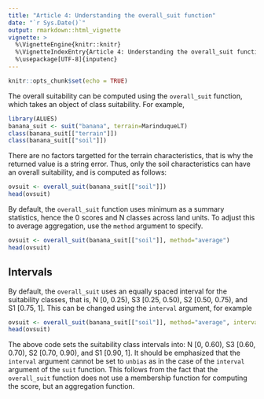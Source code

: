 ```yaml
---
title: "Article 4: Understanding the overall_suit function"
date: "`r Sys.Date()`"
output: rmarkdown::html_vignette
vignette: >
  %\VignetteEngine{knitr::knitr}
  %\VignetteIndexEntry{Article 4: Understanding the overall_suit function}
  %\usepackage[UTF-8]{inputenc}
---
```


```r
knitr::opts_chunk$set(echo = TRUE)
```
The overall suitability can be computed using the `overall_suit` function, which takes an object of class suitability. For example,
```r
library(ALUES)
banana_suit <- suit("banana", terrain=MarinduqueLT)
class(banana_suit[["terrain"]])
class(banana_suit[["soil"]])
```
There are no factors targetted for the terrain characteristics, that is why the returned value is a string error. Thus, only the soil characteristics can have an overall suitability, and is computed as follows:
```r
ovsuit <- overall_suit(banana_suit[["soil"]])
head(ovsuit)
```
By default, the `overall_suit` function uses minimum as a summary statistics, hence the 0 scores and N classes across land units. To adjust this to average aggregation, use the `method` argument to specify.
```r
ovsuit <- overall_suit(banana_suit[["soil"]], method="average")
head(ovsuit)
```

## Intervals
By default, the `overall_suit` uses an equally spaced interval for the suitability classes, that is, N [0, 0.25), S3 [0.25, 0.50), S2 [0.50, 0.75), and S1 [0.75, 1]. This can be changed using the `interval` argument, for example
```r
ovsuit <- overall_suit(banana_suit[["soil"]], method="average", interval=c(0, 0.6, 0.7, 0.9, 1))
head(ovsuit)
```
The above code sets the suitability class intervals into: N [0, 0.60), S3 [0.60, 0.70), S2 [0.70, 0.90), and S1 [0.90, 1]. It should be emphasized that the `interval` argument cannot be set to `unbias` as in the case of the `interval` argument of the `suit` function. This follows from the fact that the `overall_suit` function does not use a membership function for computing the score, but an aggregation function.
